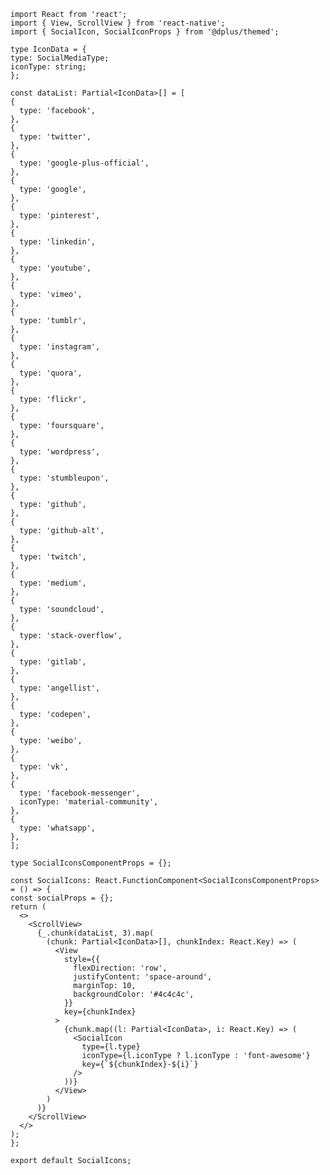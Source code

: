 ```SnackPlayer  Social Icon
import React from 'react';
import { View, ScrollView } from 'react-native';
import { SocialIcon, SocialIconProps } from '@dplus/themed';

type IconData = {
type: SocialMediaType;
iconType: string;
};

const dataList: Partial<IconData>[] = [
{
  type: 'facebook',
},
{
  type: 'twitter',
},
{
  type: 'google-plus-official',
},
{
  type: 'google',
},
{
  type: 'pinterest',
},
{
  type: 'linkedin',
},
{
  type: 'youtube',
},
{
  type: 'vimeo',
},
{
  type: 'tumblr',
},
{
  type: 'instagram',
},
{
  type: 'quora',
},
{
  type: 'flickr',
},
{
  type: 'foursquare',
},
{
  type: 'wordpress',
},
{
  type: 'stumbleupon',
},
{
  type: 'github',
},
{
  type: 'github-alt',
},
{
  type: 'twitch',
},
{
  type: 'medium',
},
{
  type: 'soundcloud',
},
{
  type: 'stack-overflow',
},
{
  type: 'gitlab',
},
{
  type: 'angellist',
},
{
  type: 'codepen',
},
{
  type: 'weibo',
},
{
  type: 'vk',
},
{
  type: 'facebook-messenger',
  iconType: 'material-community',
},
{
  type: 'whatsapp',
},
];

type SocialIconsComponentProps = {};

const SocialIcons: React.FunctionComponent<SocialIconsComponentProps> = () => {
const socialProps = {};
return (
  <>
    <ScrollView>
      {_.chunk(dataList, 3).map(
        (chunk: Partial<IconData>[], chunkIndex: React.Key) => (
          <View
            style={{
              flexDirection: 'row',
              justifyContent: 'space-around',
              marginTop: 10,
              backgroundColor: '#4c4c4c',
            }}
            key={chunkIndex}
          >
            {chunk.map((l: Partial<IconData>, i: React.Key) => (
              <SocialIcon
                type={l.type}
                iconType={l.iconType ? l.iconType : 'font-awesome'}
                key={`${chunkIndex}-${i}`}
              />
            ))}
          </View>
        )
      )}
    </ScrollView>
  </>
);
};

export default SocialIcons;
```
